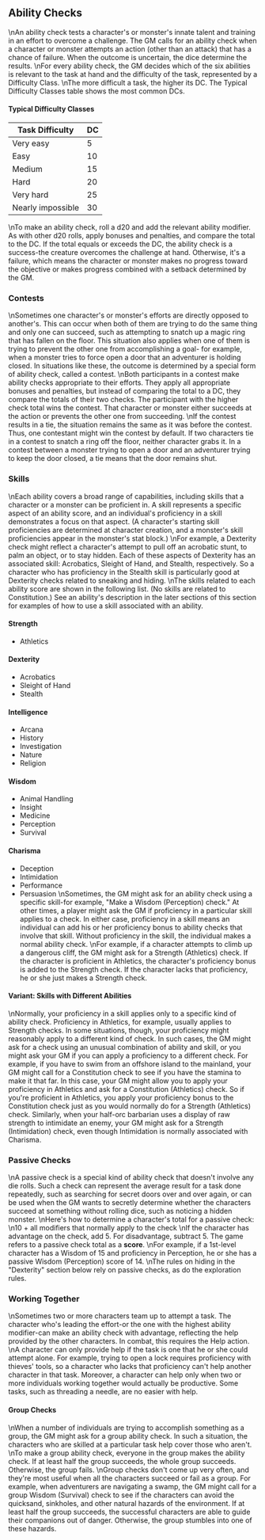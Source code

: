 ## Ability Checks
\nAn ability check tests a character's or monster's innate talent and training in an effort to overcome a challenge. The GM calls for an ability check when a character or monster attempts an action (other than an attack) that has a chance of failure. When the outcome is uncertain, the dice determine the results.
\nFor every ability check, the GM decides which of the six abilities is relevant to the task at hand and the difficulty of the task, represented by a Difficulty Class.
\nThe more difficult a task, the higher its DC. The Typical Difficulty Classes table shows the most common DCs.

#### Typical Difficulty Classes

| Task Difficulty   | DC |
|-------------------|----|
| Very easy         | 5  |
| Easy              | 10 |
| Medium            | 15 |
| Hard              | 20 |
| Very hard         | 25 |
| Nearly impossible | 30 |
\nTo make an ability check, roll a d20 and add the relevant ability modifier. As with other d20 rolls, apply bonuses and penalties, and compare the total to the DC. If the total equals or exceeds the DC, the ability check is a success-the creature overcomes the challenge at hand. Otherwise, it's a failure, which means the character or monster makes no progress toward the objective or makes progress combined with a setback determined by the GM.

### Contests
\nSometimes one character's or monster's efforts are directly opposed to another's. This can occur when both of them are trying to do the same thing and only one can succeed, such as attempting to snatch up a magic ring that has fallen on the floor. This situation also applies when one of them is trying to prevent the other one from accomplishing a goal- for example, when a monster tries to force open a door that an adventurer is holding closed. In situations like these, the outcome is determined by a special form of ability check, called a contest.
\nBoth participants in a contest make ability checks appropriate to their efforts. They apply all appropriate bonuses and penalties, but instead of comparing the total to a DC, they compare the totals of their two checks. The participant with the higher check total wins the contest. That character or monster either succeeds at the action or prevents the other one from succeeding.
\nIf the contest results in a tie, the situation remains the same as it was before the contest. Thus, one contestant might win the contest by default. If two characters tie in a contest to snatch a ring off the floor, neither character grabs it. In a contest between a monster trying to open a door and an adventurer trying to keep the door closed, a tie means that the door remains shut.

### Skills
\nEach ability covers a broad range of capabilities, including skills that a character or a monster can be proficient in. A skill represents a specific aspect of an ability score, and an individual's proficiency in a skill demonstrates a focus on that aspect. (A character's starting skill proficiencies are determined at character creation, and a monster's skill proficiencies appear in the monster's stat block.)
\nFor example, a Dexterity check might reflect a character's attempt to pull off an acrobatic stunt, to palm an object, or to stay hidden. Each of these aspects of Dexterity has an associated skill: Acrobatics, Sleight of Hand, and Stealth, respectively. So a character who has proficiency in the Stealth skill is particularly good at Dexterity checks related to sneaking and hiding.
\nThe skills related to each ability score are shown in the following list. (No skills are related to Constitution.) See an ability's description in the later sections of this section for examples of how to use a skill associated with an ability.

#### Strength
- Athletics

#### Dexterity
- Acrobatics
- Sleight of Hand
- Stealth

#### Intelligence
- Arcana
- History
- Investigation
- Nature
- Religion

#### Wisdom
- Animal Handling
- Insight
- Medicine
- Perception
- Survival

#### Charisma
- Deception
- Intimidation
- Performance
- Persuasion
\nSometimes, the GM might ask for an ability check using a specific skill-for example, \"Make a Wisdom (Perception) check.\" At other times, a player might ask the GM if proficiency in a particular skill applies to a check. In either case, proficiency in a skill means an individual can add his or her proficiency bonus to ability checks that involve that skill. Without proficiency in the skill, the individual makes a normal ability check.
\nFor example, if a character attempts to climb up a dangerous cliff, the GM might ask for a Strength (Athletics) check. If the character is proficient in Athletics, the character's proficiency bonus is added to the Strength check. If the character lacks that proficiency, he or she just makes a Strength check.

#### Variant: Skills with Different Abilities
\nNormally, your proficiency in a skill applies only to a specific kind of ability check. Proficiency in Athletics, for example, usually applies to Strength checks. In some situations, though, your proficiency might reasonably apply to a different kind of check. In such cases, the GM might ask for a check using an unusual combination of ability and skill, or you might ask your GM if you can apply a proficiency to a different check. For example, if you have to swim from an offshore island to the mainland, your GM might call for a Constitution check to see if you have the stamina to make it that far. In this case, your GM might allow you to apply your proficiency in Athletics and ask for a Constitution (Athletics) check. So if you're proficient in Athletics, you apply your proficiency bonus to the Constitution check just as you would normally do for a Strength (Athletics) check. Similarly, when your half-orc barbarian uses a display of raw strength to intimidate an enemy, your GM might ask for a Strength (Intimidation) check, even though Intimidation is normally associated with Charisma.

### Passive Checks
\nA passive check is a special kind of ability check that doesn't involve any die rolls. Such a check can represent the average result for a task done repeatedly, such as searching for secret doors over and over again, or can be used when the GM wants to secretly determine whether the characters succeed at something without rolling dice, such as noticing a hidden monster.
\nHere's how to determine a character's total for a passive check:
\n10 + all modifiers that normally apply to the check
\nIf the character has advantage on the check, add 5. For disadvantage, subtract 5. The game refers to a passive check total as a **score**.
\nFor example, if a 1st-level character has a Wisdom of 15 and proficiency in Perception, he or she has a passive Wisdom (Perception) score of 14.
\nThe rules on hiding in the \"Dexterity\" section below rely on passive checks, as do the exploration rules.

### Working Together
\nSometimes two or more characters team up to attempt a task. The character who's leading the effort-or the one with the highest ability modifier-can make an ability check with advantage, reflecting the help provided by the other characters. In combat, this requires the Help action.
\nA character can only provide help if the task is one that he or she could attempt alone. For example, trying to open a lock requires proficiency with thieves' tools, so a character who lacks that proficiency can't help another character in that task. Moreover, a character can help only when two or more individuals working together would actually be productive. Some tasks, such as threading a needle, are no easier with help.

#### Group Checks
\nWhen a number of individuals are trying to accomplish something as a group, the GM might ask for a group ability check. In such a situation, the characters who are skilled at a particular task help cover those who aren't.
\nTo make a group ability check, everyone in the group makes the ability check. If at least half the group succeeds, the whole group succeeds. Otherwise, the group fails.
\nGroup checks don't come up very often, and they're most useful when all the characters succeed or fail as a group. For example, when adventurers are navigating a swamp, the GM might call for a group Wisdom (Survival) check to see if the characters can avoid the quicksand, sinkholes, and other natural hazards of the environment. If at least half the group succeeds, the successful characters are able to guide their companions out of danger. Otherwise, the group stumbles into one of these hazards.
